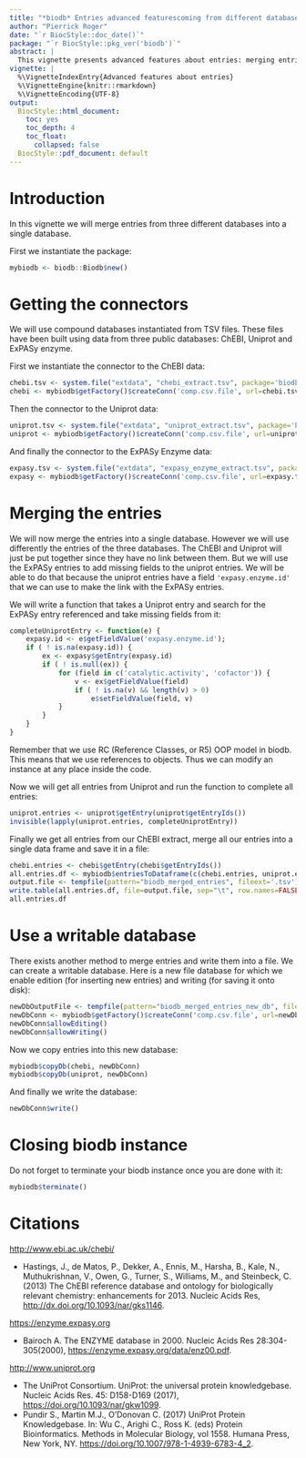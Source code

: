 ```yaml
---
title: "*biodb* Entries advanced featurescoming from different databases"
author: "Pierrick Roger"
date: "`r BiocStyle::doc_date()`"
package: "`r BiocStyle::pkg_ver('biodb')`"
abstract: |
  This vignette presents advanced features about entries: merging entries coming from different databases, exporting entries into a data frame, searching for entries, deleting entries from the caches, etc.
vignette: |
  %\VignetteIndexEntry{Advanced features about entries}
  %\VignetteEngine{knitr::rmarkdown}
  %\VignetteEncoding{UTF-8}
output:
  BiocStyle::html_document:
    toc: yes
    toc_depth: 4
    toc_float:
      collapsed: false
  BiocStyle::pdf_document: default
---
```


# Introduction

<!-- TODO Rewrite this vignette: see title and abstract for new content. -->

In this vignette we will merge entries from three different databases into a single database.

First we instantiate the package:
```r
mybiodb <- biodb::Biodb$new()
```

# Getting the connectors

We will use compound databases instantiated from TSV files. These files have been built using data from three public databases: ChEBI, Uniprot and ExPASy enzyme.

First we instantiate the connector to the ChEBI data:
```r
chebi.tsv <- system.file("extdata", "chebi_extract.tsv", package='biodb')
chebi <- mybiodb$getFactory()$createConn('comp.csv.file', url=chebi.tsv)
```

Then the connector to the Uniprot data:
```r
uniprot.tsv <- system.file("extdata", "uniprot_extract.tsv", package='biodb')
uniprot <- mybiodb$getFactory()$createConn('comp.csv.file', url=uniprot.tsv)
```

And finally the connector to the ExPASy Enzyme data:
```r
expasy.tsv <- system.file("extdata", "expasy_enzyme_extract.tsv", package='biodb')
expasy <- mybiodb$getFactory()$createConn('comp.csv.file', url=expasy.tsv)
```

# Merging the entries

We will now merge the entries into a single database. However we will use differently the entries of the three databases.
The ChEBI and Uniprot will just be put together since they have no link between them. But we will use the ExPASy entries to add missing fields to the uniprot entries. We will be able to do that because the uniprot entries have a field `'expasy.enzyme.id'` that we can use to make the link with the ExPASy entries.

We will write a function that takes a Uniprot entry and search for the ExPASy entry referenced and take missing fields from it:
```r
completeUniprotEntry <- function(e) {
	expasy.id <- e$getFieldValue('expasy.enzyme.id');
	if ( ! is.na(expasy.id)) {
		ex <- expasy$getEntry(expasy.id)
		if ( ! is.null(ex)) {
			for (field in c('catalytic.activity', 'cofactor')) {
				v <- ex$getFieldValue(field)
				if ( ! is.na(v) && length(v) > 0)
					e$setFieldValue(field, v)
			}
		}
	}
}
```
Remember that we use RC (Reference Classes, or R5) OOP model in biodb. This means that we use references to objects. Thus we can modify an instance at any place inside the code.

Now we will get all entries from Uniprot and run the function to complete all entries:
```r
uniprot.entries <- uniprot$getEntry(uniprot$getEntryIds())
invisible(lapply(uniprot.entries, completeUniprotEntry))
```

Finally we get all entries from our ChEBI extract, merge all our entries into a single data frame and save it in a file:
```r
chebi.entries <- chebi$getEntry(chebi$getEntryIds())
all.entries.df <- mybiodb$entriesToDataframe(c(chebi.entries, uniprot.entries))
output.file <- tempfile(pattern="biodb_merged_entries", fileext='.tsv')
write.table(all.entries.df, file=output.file, sep="\t", row.names=FALSE)
all.entries.df
```

# Use a writable database

There exists another method to merge entries and write them into a file. We can create a writable database. Here is a new file database for which we enable edition (for inserting new entries) and writing (for saving it onto disk):
```r
newDbOutputFile <- tempfile(pattern="biodb_merged_entries_new_db", fileext='.tsv')
newDbConn <- mybiodb$getFactory()$createConn('comp.csv.file', url=newDbOutputFile)
newDbConn$allowEditing()
newDbConn$allowWriting()
```

Now we copy entries into this new database:
```r
mybiodb$copyDb(chebi, newDbConn)
mybiodb$copyDb(uniprot, newDbConn)
```

And finally we write the database:
```r
newDbConn$write()
```

# Closing biodb instance

Do not forget to terminate your biodb instance once you are done with it:
```r
mybiodb$terminate()
```

# Citations

<http://www.ebi.ac.uk/chebi/>

 * Hastings, J., de Matos, P., Dekker, A., Ennis, M., Harsha, B., Kale, N., Muthukrishnan, V., Owen, G., Turner, S., Williams, M., and Steinbeck, C. (2013) The ChEBI reference database and ontology for biologically relevant chemistry: enhancements for 2013. Nucleic Acids Res, <http://dx.doi.org/10.1093/nar/gks1146>.

<https://enzyme.expasy.org>

 * Bairoch A. The ENZYME database in 2000. Nucleic Acids Res 28:304-305(2000), <https://enzyme.expasy.org/data/enz00.pdf>.

<http://www.uniprot.org>

 * The UniProt Consortium. UniProt: the universal protein knowledgebase. Nucleic Acids Res. 45: D158-D169 (2017), <https://doi.org/10.1093/nar/gkw1099>.
 * Pundir S., Martin M.J., O’Donovan C. (2017) UniProt Protein Knowledgebase. In: Wu C., Arighi C., Ross K. (eds) Protein Bioinformatics. Methods in Molecular Biology, vol 1558. Humana Press, New York, NY. <https://doi.org/10.1007/978-1-4939-6783-4_2>.
